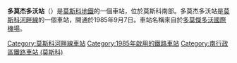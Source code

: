 {{NoteTA |G1=Transport |G2=Railway}}
{{unreferenced|time=2016-05-06T01:32:13+00:00}}
{{Infobox station
|name          = 多莫傑多沃<br />{{lang|ru|Домодедовская}}
|type          = [[莫斯科地鐵|莫斯科地鐵]]車站
|image         = MosMetro Domodedovskaya platform 01-2016.jpg
|image_size    = 
|image_caption = 
|address       = [[南行政區_(莫斯科)|南行政區]]{{link-en|核桃-博里索沃北區|Orekhovo-Borisovo Severnoye District}}、{{link-en|核桃-博里索沃南區|Orekhovo-Borisovo Yuzhnoye District}}
|borough       = [[莫斯科|莫斯科]]
|country       = [[俄羅斯|俄羅斯]]
|coordinates   = {{coord|55.6108|37.7186|display=inline,title}}
|line          = {{MOSMETRO-bull|2|text=1}}
|other         = '''[[巴士|巴士]]'''：м78、е85、308、355、356、364、367、404、439、471、496、510、593、с795、с810、с819、826、828、837、858、887、н5
|structure     = 淺層列柱三拱門車站
|platform      = 1個[[島式月台|島式月台]]
|depth         = {{convert|9.5|m}}
|levels        = 1層
|tracks        = 2條
|parking       = 無
|opened        = {{start date and age|df=yes|1985|09|07}}
|closed        = 
|rebuilt       = 
|ADA           = 
|code          = 021
|owned         = 莫斯科地鐵
|zone          = 
|former        = 
|passengers    = 27,995,500
|pass_year     = 2002年
|pass_percent  = 
|pass_system   = 
|mpassengers   = 
|services      = 
|map_type      = Moscow Ring Road
|AlternativeMap= Moscow map MKAD grayscale.png
|map_overlay   = Moscow metro map including line 14.svg
|map_caption   = 
|route_map     = 
|map_state     = collapsed
}}
'''多莫杰多沃站'''（{{lang-rus|Домодедовская|Domodedovskaya}}）是[[莫斯科地鐵|莫斯科地鐵]]的一個車站，位於莫斯科南部。多莫杰多沃站是[[莫斯科河畔線|莫斯科河畔線]]的一個車站，開通於1985年9月7日。車站名稱來自於[[多莫傑多沃國際機場|多莫傑多沃國際機場]]。
{{莫斯科河畔線}}
[[Category:莫斯科河畔線車站|Category:莫斯科河畔線車站]]
[[Category:1985年啟用的鐵路車站|Category:1985年啟用的鐵路車站]]
[[Category:南行政區鐵路車站_(莫斯科)|Category:南行政區鐵路車站 (莫斯科)]]